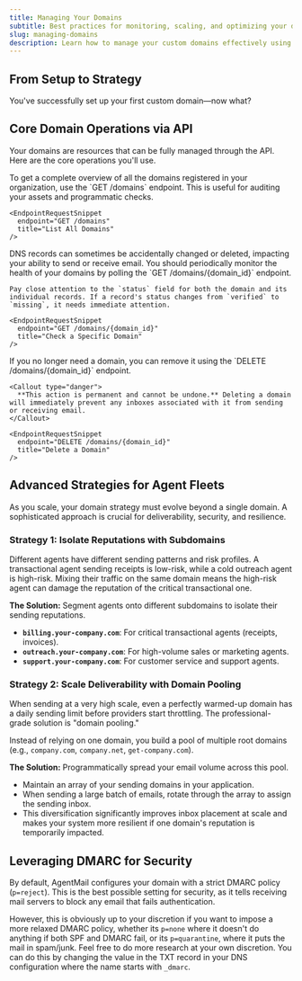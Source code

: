 ```yaml
---
title: Managing Your Domains
subtitle: Best practices for monitoring, scaling, and optimizing your domain strategy for agent fleets.
slug: managing-domains
description: Learn how to manage your custom domains effectively using AgentMail's API for enhanced deliverability and reputation management.
---
```


## From Setup to Strategy

You've successfully set up your first custom domain—now what?

## Core Domain Operations via API

Your domains are resources that can be fully managed through the API. Here are the core operations you'll use.

<AccordionGroup>
  <Accordion title="List All Your Domains">
    To get a complete overview of all the domains registered in your organization, use the `GET /domains` endpoint. This is useful for auditing your assets and programmatic checks.

    <EndpointRequestSnippet
      endpoint="GET /domains"
      title="List All Domains"
    />

  </Accordion>

  <Accordion title="Check Domain Health">
    DNS records can sometimes be accidentally changed or deleted, impacting your ability to send or receive email. You should periodically monitor the health of your domains by polling the `GET /domains/{domain_id}` endpoint.

    Pay close attention to the `status` field for both the domain and its individual records. If a record's status changes from `verified` to `missing`, it needs immediate attention.

    <EndpointRequestSnippet
      endpoint="GET /domains/{domain_id}"
      title="Check a Specific Domain"
    />

  </Accordion>

  <Accordion title="Delete a Domain">
    If you no longer need a domain, you can remove it using the `DELETE /domains/{domain_id}` endpoint.

    <Callout type="danger">
      **This action is permanent and cannot be undone.** Deleting a domain will immediately prevent any inboxes associated with it from sending or receiving email.
    </Callout>

    <EndpointRequestSnippet
      endpoint="DELETE /domains/{domain_id}"
      title="Delete a Domain"
    />

  </Accordion>
</AccordionGroup>

## Advanced Strategies for Agent Fleets

As you scale, your domain strategy must evolve beyond a single domain. A sophisticated approach is crucial for deliverability, security, and resilience.

### Strategy 1: Isolate Reputations with Subdomains

Different agents have different sending patterns and risk profiles. A transactional agent sending receipts is low-risk, while a cold outreach agent is high-risk. Mixing their traffic on the same domain means the high-risk agent can damage the reputation of the critical transactional one.

**The Solution:** Segment agents onto different subdomains to isolate their sending reputations.

- **`billing.your-company.com`**: For critical transactional agents (receipts, invoices).
- **`outreach.your-company.com`**: For high-volume sales or marketing agents.
- **`support.your-company.com`**: For customer service and support agents.

### Strategy 2: Scale Deliverability with Domain Pooling

When sending at a very high scale, even a perfectly warmed-up domain has a daily sending limit before providers start throttling. The professional-grade solution is "domain pooling."

Instead of relying on one domain, you build a pool of multiple root domains (e.g., `company.com`, `company.net`, `get-company.com`).

**The Solution:** Programmatically spread your email volume across this pool.

- Maintain an array of your sending domains in your application.
- When sending a large batch of emails, rotate through the array to assign the sending inbox.
- This diversification significantly improves inbox placement at scale and makes your system more resilient if one domain's reputation is temporarily impacted.

## Leveraging DMARC for Security

By default, AgentMail configures your domain with a strict DMARC policy (`p=reject`). This is the best possible setting for security, as it tells receiving mail servers to block any email that fails authentication.

However, this is obviously up to your discretion if you want to impose a more relaxed DMARC policy, whether its `p=none` where it doesn't do anything if both SPF and DMARC fail, or its `p=quarantine`, where it puts the mail in spam/junk. Feel free to do more research at your own discretion. You can do this by changing the value in the TXT record in your DNS configuration where the name starts with `_dmarc`.
